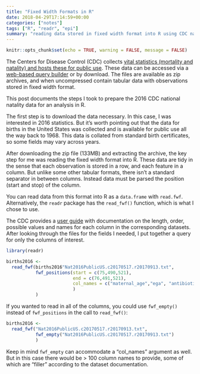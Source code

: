 ```yaml
---
title: "Fixed Width Formats in R"
date: 2018-04-29T17:14:59+00:00
categories: ["notes"]
tags: ["R", "readr", "epi"]
summary: "reading data stored in fixed width format into R using CDC natality data"
---
```


```r
knitr::opts_chunk$set(echo = TRUE, warning = FALSE, message = FALSE)
```

The Centers for Disease Control (CDC) collects [vital statistics (mortality and natality) and hosts these for public use](https://www.cdc.gov/nchs/data_access/vitalstatsonline.htm). These data can be accessed via a [web-based query builder](https://wonder.cdc.gov/) or by download. The files are available as zip archives, and when uncompressed contain tabular data with observations stored in fixed width format. 

This post documents the steps I took to prepare the 2016 CDC national natality data for an analysis in R. 

The first step is to download the data necessary. In this case, I was interested in 2016 statistics. But it's worth pointing out that the data for births in the United States was collected and is available for public use all the way back to 1968. This data is collated from standard birth certificates, so some fields may vary across years. 

After downloading the zip file (133MB) and extracting the archive, the key step for me was reading the fixed width format into R. These data are tidy in the sense that each observation is stored in a row, and each feature in a column. But unlike some other tabular formats, there isn't a standard separator in between columns. Instead data must be parsed the position (start and stop) of the column.

You can read data from this format into R as a `data.frame` with `read.fwf`. Alternatively, the `readr` package has the `read_fwf()` function, which is what I chose to use.

The CDC provides a [user guide](ftp://ftp.cdc.gov/pub/Health_Statistics/NCHS/Dataset_Documentation/DVS/natality/UserGuide2016.pdf) with documentation on the length, order, possible values and names for each column in the corresponding datasets. After looking through the files for the fields I needed, I put together a query for only the columns of interest.

```r
library(readr)

births2016 <-
  read_fwf(births2016"Nat2016PublicUS.c20170517.r20170913.txt",
           fwf_positions(start = c(75,490,521),
                         end = c(76,491,521),
                         col_names = c("maternal_age","ega", "antibiotics")
                         )
           )
```

If you wanted to read in all of the columns, you could use `fwf_empty()` instead of `fwf_positions` in the call to `read_fwf()`:

```r
births2016 <-
  read_fwf("Nat2016PublicUS.c20170517.r20170913.txt",
           fwf_empty("Nat2016PublicUS.c20170517.r20170913.txt")
           )
```

Keep in mind `fwf_empty` can accommodate a "col_names" argument as well. But in this case there would be > 100 column names to provide, some of which are "filler" according to the dataset documentation.
